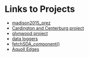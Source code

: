 # Links to Projects
- [madison2015_prez](http://ncss-tech.github.io/soil-pit/updates/madison2015_prez.html)
- [Cardington and Centerburg project](http://ncss-tech.github.io/soil-pit/updates/neil_arcsie.html)
- [glynwood project](http://ncss-tech.github.io/soil-pit/updates/r11fin_glynwood_erosion.html)
- [data loggers](http://ncss-tech.github.io/soil-pit/sandbox/alena/data_logger/Kokomo71_fp.html)
- [fetchSDA_component()](http://ncss-tech.github.io/soil-pit/sandbox/stephen/cuneiform_article_20170519.html)
- [Aquoll Edges](http://ncss-tech.github.io/soil-pit/sandbox/stephen/aquolls_edges.html)
